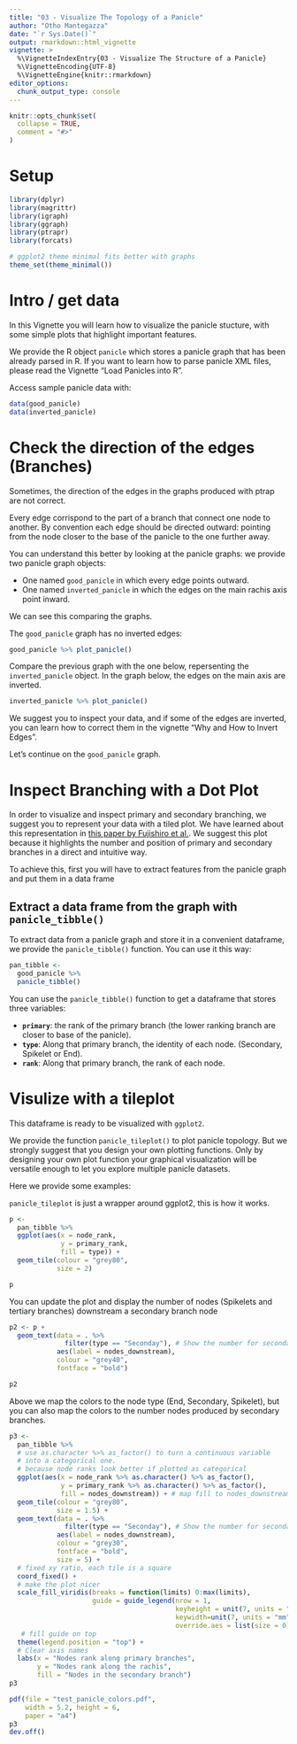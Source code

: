 ```yaml
---
title: "03 - Visualize The Topology of a Panicle"
author: "Otho Mantegazza"
date: "`r Sys.Date()`"
output: rmarkdown::html_vignette
vignette: >
  %\VignetteIndexEntry{03 - Visualize The Structure of a Panicle}
  %\VignetteEncoding{UTF-8}
  %\VignetteEngine{knitr::rmarkdown}
editor_options:
  chunk_output_type: console
---
```


```r
knitr::opts_chunk$set(
  collapse = TRUE,
  comment = "#>"
)
```

# Setup

```r
library(dplyr)
library(magrittr)
library(igraph)
library(ggraph)
library(ptrapr)
library(forcats)

# ggplot2 theme minimal fits better with graphs
theme_set(theme_minimal())
```

# Intro / get data

In this Vignette you will learn how to visualize the panicle stucture, with some simple plots that highlight important features.

We provide the R object `panicle` which stores a panicle graph that has been already parsed in R. If you want to learn how to parse panicle XML files, please read the Vignette "Load Panicles into R".

Access sample panicle data with:

```r
data(good_panicle)
data(inverted_panicle)
```

# Check the direction of the edges (Branches)

Sometimes, the direction of the edges in the graphs produced with ptrap are not correct.

Every edge corrispond to the part of a branch that connect one node to another. By convention each edge should be directed outward: pointing from the node closer to the base of the panicle to the one further away.

You can understand this better by looking at the panicle graphs: we provide two panicle graph objects:

- One named `good_panicle` in which every edge points outward.
- One named `inverted_panicle` in which the edges on the main rachis axis point inward.

We can see this comparing the graphs. 

The `good_panicle` graph has no inverted edges: 

```r
good_panicle %>% plot_panicle()
```

Compare the previous graph with the one below, repersenting the `inverted_panicle` object. In the graph below, the edges on the main axis are inverted.

```r
inverted_panicle %>% plot_panicle()
```

We suggest you to inspect your data, and if some of the edges are inverted, you can learn how to correct them in the vignette "Why and How to Invert Edges".

Let's continue on the `good_panicle` graph.

# Inspect Branching with a Dot Plot

In order to visualize and inspect primary and secondary branching, we suggest you to represent your data with a tiled plot. We have learned about this representation in [this paper by Fujishiro et al.](https://www.nature.com/articles/s41598-018-30395-9). We suggest this plot because it highlights the number and position of primary and secondary branches in a direct and intuitive way.

To achieve this, first you will have to extract features from the panicle graph and put them in a data frame

## Extract a data frame from the graph with `panicle_tibble()`

To extract data from a panicle graph and store it in a convenient dataframe, we provide the `panicle_tibble()` function. You can use it this way:

```r
pan_tibble <- 
  good_panicle %>%
  panicle_tibble()
```

You can use the `panicle_tibble()` function to get a dataframe that stores three variables:

- **`primary`**: the rank of the primary branch (the lower ranking branch are closer to base of the panicle).
- **`type`**: Along that primary branch, the identity of each node. (Secondary, Spikelet or End).
- **`rank`**: Along that primary branch, the rank of each node.

# Visulize with a tileplot

This dataframe is ready to be visualized with `ggplot2`.

We provide the function `panicle_tileplot()` to plot panicle topology. But we strongly suggest that you design your own plotting functions. Only by designing your own plot function your graphical visualization will be versatile enough to let you explore multiple panicle datasets.

Here we provide some examples:

`panicle_tileplot` is just a wrapper around ggplot2, this is how it works.

```r
p <- 
  pan_tibble %>% 
  ggplot(aes(x = node_rank,
             y = primary_rank,
             fill = type)) +
  geom_tile(colour = "grey80",
            size = 2) 

p
```

You can update the plot and display the number of nodes (Spikelets and tertiary branches) downstream a secondary branch node 

```r
p2 <- p +
  geom_text(data = . %>% 
              filter(type == "Seconday"), # Show the number for secondary nodes
            aes(label = nodes_downstream),
            colour = "grey40",
            fontface = "bold")

p2
```

Above we map the colors to the node type (End, Secondary, Spikelet), but you can also map the colors to the number nodes produced by secondary branches.

```r
p3 <- 
  pan_tibble %>% 
  # use as.character %>% as_factor() to turn a continuous variable
  # into a categorical one.
  # because node ranks look better if plotted as categorical
  ggplot(aes(x = node_rank %>% as.character() %>% as_factor(),
             y = primary_rank %>% as.character() %>% as_factor(),
             fill = nodes_downstream)) + # map fill to nodes_downstream
  geom_tile(colour = "grey80",
            size = 1.5) +
  geom_text(data = . %>% 
              filter(type == "Seconday"), # Show the number for secondary nodes
            aes(label = nodes_downstream),
            colour = "grey30",
            fontface = "bold",
            size = 5) +
  # fixed xy ratio, each tile is a square
  coord_fixed() +
  # make the plot nicer
  scale_fill_viridis(breaks = function(limits) 0:max(limits),
                     guide = guide_legend(nrow = 1, 
                                          keyheight = unit(7, units = "mm"),
                                          keywidth=unit(7, units = "mm"),
                                          override.aes = list(size = 0))) +
   # fill guide on top
  theme(legend.position = "top") +
  # Clear axis names
  labs(x = "Nodes rank along primary branches",
       y = "Nodes rank along the rachis",
       fill = "Nodes in the secondary branch")
p3
```

```r
pdf(file = "test_panicle_colors.pdf",
    width = 5.2, height = 6,
    paper = "a4")
p3 
dev.off()
```

